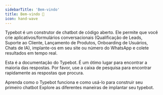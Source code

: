 ```yaml
---
sidebarTitle: 'Bem-vindo'
title: Bem-vindo 👋
icon: hand-wave
---
```


Typebot é um construtor de chatbot de código aberto. Ele permite que você crie aplicativos/formulários conversacionais (Qualificação de Leads, Suporte ao Cliente, Lançamento de Produtos, Onboarding de Usuários, Chats de IA), implante-os em seu site ou número do WhatsApp e colete resultados em tempo real.

Esta é a documentação do Typebot. É um ótimo lugar para encontrar a maioria das respostas. Por favor, use a caixa de pesquisa para encontrar rapidamente as respostas que procura.

<CardGroup cols={2}>
  <Card title="Aprender Conceitos" icon="graduation-cap" href="./overview">
    Aprenda como o Typebot funciona e como usá-lo para construir seu primeiro chatbot
  </Card>
  <Card title="Implante seus bots" icon="comment" href="/deploy/web/overview">
    Explore as diferentes maneiras de implantar seu typebot.
  </Card>
</CardGroup>
